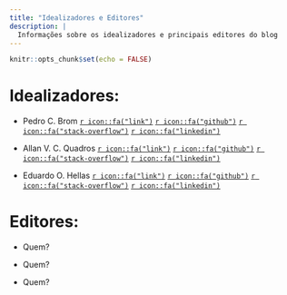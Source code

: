 ```yaml
---
title: "Idealizadores e Editores"
description: |
  Informações sobre os idealizadores e principais editores do blog
---
```


```r
knitr::opts_chunk$set(echo = FALSE)
```

# Idealizadores:

- Pedro C. Brom [`r icon::fa("link")`]() 
[`r icon::fa("github")`]()
[`r icon::fa("stack-overflow")`]()
[`r icon::fa("linkedin")`]()

- Allan V. C. Quadros [`r icon::fa("link")`](https://allanvc.github.io) 
[`r icon::fa("github")`](https://github.com/allanvc)
[`r icon::fa("stack-overflow")`](https://stackoverflow.com/users/8287109/allanvc)
[`r icon::fa("linkedin")`](https://www.linkedin.com/in/allan-vieira/)

- Eduardo O. Hellas [`r icon::fa("link")`]()
[`r icon::fa("github")`]()
[`r icon::fa("stack-overflow")`]()
[`r icon::fa("linkedin")`]()

# Editores:

- Quem?

- Quem?

- Quem?